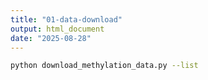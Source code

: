 ```yaml
---
title: "01-data-download"
output: html_document
date: "2025-08-28"
---
```



```bash
python download_methylation_data.py --list
```

